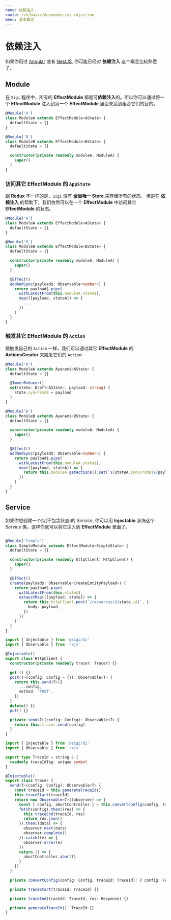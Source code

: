 ```yaml
---
name: 依赖注入
route: /zh/basic/dependencies-injection
menu: 基本概念
---
```


# 依赖注入
如果你用过 [Angular](https://angular.io) 或者 [NestJS](https://nestjs.com/), 你可能已经对 **依赖注入** 这个概念比较熟悉了。

## Module
在 `Sigi` 程序中，所有的 **EffectModule** 都是可**依赖注入**的。所以你可以通过将一个 **EffectModule** 注入到另一个 **EffectModule** 里面来达到组合它们的目的。

```ts
@Module('A')
class ModuleA extends EffectModule<AState> {
  defaultState = {}
}

@Module('B')
class ModuleB extends EffectModule<BState> {
  defaultState = {}

  constructor(private readonly moduleA: ModuleA) {
    super()
  }
}
```

### 访问其它 **EffectModule** 的 `AppState`
跟 **Redux** 不一样的是，`Sigi` 没有 **全局唯一 Store** 来存储所有的状态。
但是在 **依赖注入** 的帮助下，我们依然可以在一个 **EffectModule** 中访问其它 **EffectModule** 的状态。

```ts
@Module('A')
class ModuleA extends EffectModule<AState> {
  defaultState = {}
}

@Module('B')
class ModuleB extends EffectModule<BState> {
  defaultState = {}

  constructor(private readonly moduleA: ModuleA) {
    super()
  }

  @Effect()
  addAndSync(payload$: Observable<number>) {
    return payload$.pipe(
      withLatestFrom(this.moduleA.state$),
      map(([payload, stateA]) => {
        ...
      })
    )
  }
}
```

### 触发其它 **EffectModule** 的 `Action`
跟触发自己的 `Action` 一样，我们可以通过其它 **EffectModule** 的 **ActionsCreator** 来触发它们的 `Action`:

```ts
@Module('A')
class ModuleA extends Ayanami<AState> {
  defaultState = {}

  @ImmerReducer()
  set(state: Draft<AState>, payload: string) {
    state.syncFromB = payload
  }
}

@Module('B')
class ModuleB extends Ayanami<BState> {
  defaultState = {}

  constructor(private readonly moduleA: ModuleA) {
    super()
  }

  @Effect()
  addAndSync(payload$: Observable<number>) {
    return payload$.pipe(
      withLatestFrom(this.moduleA.state$),
      map(([payload, stateA]) => {
        return this.moduleA.getActions().set(`${stateA.syncFromB}${payload}`)
      })
    )
  }
}
```

## Service
如果你想创建一个纯(不包含状态)的 *Service*, 你可以用 **Injectable** 装饰这个 *Service* 类，这样你就可以将它注入到 **EffectModule** 里面了。

```ts

@Module('Simple')
class SimpleModule extends EffectModule<SimpleState> {
  defaultState = {}

  constructor(private readonly httpClient: HttpClient) {
    super()
  }

  @Effect()
  create(payload$: Observable<CreateEntityPayload>) {
    return payload$.pipe(
      withLatestFrom(this.state$),
      exhaustMap(([payload, state]) => {
        return this.httpClient.post(`/resources/${state.id}`, {
          body: payload,
        })
      })
    )
  }
}
```

```ts
import { Injectable } from '@sigi/di'
import { Observable } from 'rxjs'

@Injectable()
export class HttpClient {
  constructor(private readonly tracer: Tracer) {}

  get () {}
  post<T>(config: Config = {}): Observable<T> {
    return this.send<T>({
      ...config,
      method: 'POST',
    })
  }
  delete() {}
  put() {}

  private send<T>(config: Config): Observable<T> {
    return this.tracer.send(config)
  }
}

```

```ts
import { Injectable } from '@sigi/di'
import { Observable } from 'rxjs'

export type TraceId = string & {
  readonly traceIdTag: unique symbol
}

@Injectable()
export class Tracer {
  send<T>(config: Config): Observable<T> {
    const traceId = this.generateTraceId()
    this.traceStart(traceId)
    return new Observable<T>((observer) => {
      const { config, abortController } = this.convertConfig(config, traceId)
      fetch(config).then((res) => {
        this.traceEnd(traceId, res)
        return res.json()
      }).then((data) => {
        observer.next(data)
        observer.complete()
      }).catch((e) => {
        observer.error(e)
      })
      return () => {
        abortController.abort()
      }
    })
  }

  private convertConfig(config: Config, traceId: TraceId): { config: FetchInit, abortController: AbortController } {}

  private traceStart(traceId: TraceId) {}

  private traceEnd(traceId: TraceId, res: Response) {}

  private generateTraceId(): TraceId {}
}
```
